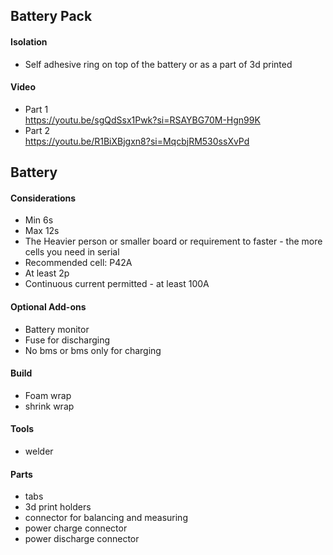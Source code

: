 ## Battery Pack

#### Isolation

- Self adhesive ring on top of the battery or as a part of 3d printed

#### Video

- Part 1 \
  https://youtu.be/sgQdSsx1Pwk?si=RSAYBG70M-Hgn99K
- Part 2 \
  https://youtu.be/R1BiXBjgxn8?si=MqcbjRM530ssXvPd

## Battery

#### Considerations

- Min 6s
- Max 12s
- The Heavier person or smaller board or requirement to faster - the more cells you need in serial
- Recommended cell: P42A
- At least 2p
- Continuous current permitted - at least 100A

#### Optional Add-ons

- Battery monitor
- Fuse for discharging
- No bms or bms only for charging

#### Build

- Foam wrap
- shrink wrap

#### Tools

- welder

#### Parts

- tabs
- 3d print holders
- connector for balancing and measuring
- power charge connector
- power discharge connector
